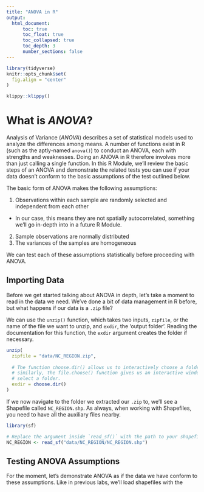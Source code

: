 ```yaml
---
title: "ANOVA in R"
output:
  html_document:
      toc: true
      toc_float: true
      toc_collapsed: true
      toc_depth: 3
      number_sections: false
---
```


```r
library(tidyverse)
knitr::opts_chunk$set(
  fig.align = "center"
)
```

```r
klippy::klippy()
```

# What is *ANOVA*?

Analysis of Variance (*ANOVA*) describes a set of statistical models used to analyze the differences among means. A number of functions exist in R (such as the aptly-named `anova()`) to conduct an ANOVA, each with strengths and weaknesses. Doing an ANOVA in R therefore involves more than just calling a single function. In this R Module, we'll review the basic steps of an ANOVA and demonstrate the related tests you can use if your data doesn't conform to the basic assumptions of the test outlined below.

The basic form of ANOVA makes the following assumptions:

1. Observations within each sample are randomly selected and independent from each other
  - In our case, this means they are not spatially autocorrelated, something we'll go in-depth into in a future R Module.
2. Sample observations are normally distributed
3. The variances of the samples are homogeneous

We can test each of these assumptions statistically before proceeding with ANOVA.



## Importing Data

Before we get started talking about ANOVA in depth, let's take a moment to read in the data we need. We've done a bit of data management in R before, but what happens if our data is a `.zip` file?

We can use the `unzip()` function, which takes two inputs, `zipfile`, or the name of the file we want to unzip, and `exdir`, the 'output folder'. Reading the documentation for this function, the `exdir` argument creates the folder if necessary.

``` r
unzip(
  zipfile = "data/NC_REGION.zip",
  
  # The function choose.dir() allows us to interactively choose a folder;
  # similarly, the file.choose() function gives us an interactive window to
  # select a folder.
  exdir = choose.dir()
)
```

If we now navigate to the folder we extracted our `.zip` to, we'll see a Shapefile called `NC_REGION.shp`. As always, when working with Shapefiles, you need to have all the auxiliary files nearby.


```r
library(sf)

# Replace the argument inside `read_sf()` with the path to your shapefile
NC_REGION <- read_sf("data/NC_REGION/NC_REGION.shp")
```

## Testing ANOVA Assumptions

For the moment, let's demonstrate ANOVA as if the data we have conform to these assumptions. Like in previous labs, we'll load shapefiles with the 
